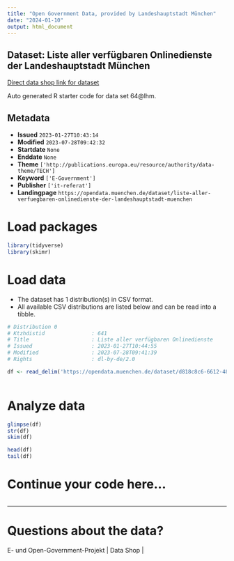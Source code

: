 ```yaml
---
title: "Open Government Data, provided by Landeshauptstadt München"
date: "2024-01-10"
output: html_document
---
```


## Dataset: Liste aller verfügbaren Onlinedienste der Landeshauptstadt München

[Direct data shop link for dataset](https://opendata.muenchen.de/dataset/liste-aller-verfuegbaren-onlinedienste-der-landeshauptstadt-muenchen)

Auto generated R starter code for data set 64@lhm.

## Metadata

- **Issued** `2023-01-27T10:43:14`
- **Modified** `2023-07-28T09:42:32`
- **Startdate** `None`
- **Enddate** `None`
- **Theme** `['http://publications.europa.eu/resource/authority/data-theme/TECH']`
- **Keyword** `['E-Government']`
- **Publisher** `['it-referat']`
- **Landingpage** `https://opendata.muenchen.de/dataset/liste-aller-verfuegbaren-onlinedienste-der-landeshauptstadt-muenchen`


# Load packages

```r

library(tidyverse)
library(skimr)

```

# Load data

-   The dataset has 1 distribution(s) in CSV format.
-   All available CSV distributions are listed below and can be read into a tibble.

```r

# Distribution 0
# Ktzhdistid               : 641
# Title                    : Liste aller verfügbaren Onlinedienste 
# Issued                   : 2023-01-27T10:44:55
# Modified                 : 2023-07-28T09:41:39
# Rights                   : dl-by-de/2.0

df <- read_delim('https://opendata.muenchen.de/dataset/d818c8c6-6612-480e-9ca9-68dd56995805/resource/9292d1f9-4ac2-422d-ad6f-ad92070a66e0/download/onlineleistungen-lhm.csv')



```

# Analyze data

```r

glimpse(df)
str(df)
skim(df)

head(df)
tail(df)

```

# Continue your code here...

```r

```

------------------------------------------------------------------------

# Questions about the data?

E- und Open-Government-Projekt | Data Shop | 
